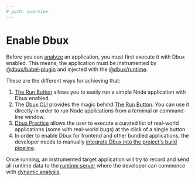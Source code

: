 ```yaml
---
# path: overview
---
```


# Enable Dbux


<!-- import TOC from '@src/components/TOC';

<TOC toc={toc} /> -->

<!-- ## Run an Application with Dbux Enabled -->

Before you can [analyze](./00-dbux-overview.mdx#dynamic-analysis) an application, you must first execute it with Dbux enabled. This means, the application must be instrumented by [@dbux/babel-plugin](../tools-and-configuration/03-dbux-babel-plugin.mdx) and injected with the [@dbux/runtime](../tools-and-configuration/04-dbux-runtime.mdx).

These are the different ways for achieving that:

1. [The Run Button](./03-the-run-button.mdx) <DarkLightImg src='play.svg' /> allows you to easily run a simple Node application with Dbux enabled.
2. The [Dbux CLI](../tools-and-configuration/02-dbux-cli.mdx) provides the magic behind [The Run Button](./03-the-run-button.mdx). You can use it directly in order to run Node applications from a terminal or command-line window.
3. [Dbux Practice](../dbux-practice) allows the user to execute a curated list of real-world applications (some with real-world bugs) at the click of a single button.
4. In order to enable Dbux for frontend and other bundled applications, the developer needs to manually [integrate Dbux into the project's build pipeline](../guides/03-build-pipeline-integration.mdx).

Once running, an instrumented target application will try to record and send all runtime data to the [runtime server](../tools-and-configuration/01-dbux-code.mdx#runtime-server) where the developer can commence with [dynamic analysis](./00-dbux-overview.mdx#dynamic-analysis).

